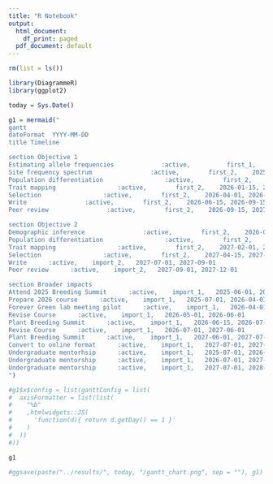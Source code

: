 ```yaml
---
title: "R Notebook"
output:
  html_document:
    df_print: paged
  pdf_document: default
---
```


```r
rm(list = ls())

library(DiagrammeR)
library(ggplot2)

today = Sys.Date()
```

```r
g1 = mermaid("
gantt
dateFormat  YYYY-MM-DD
title Timeline

section Objective 1
Estimating allele frequencies             :active,          first_1,    2025-06-01, 2025-009-01
Site frequency spectrum                :active,        first_2,    2025-08-15, 2025-11-15
Population differentiation                 :active,        first_2,    2025-11-01, 2026-02-01
Trait mapping                 :active,        first_2,    2026-01-15, 2026-04-15
Selection                 :active,        first_2,    2026-04-01, 2026-07-01
Write                :active,        first_2,    2026-06-15, 2026-09-15
Peer review                :active,        first_2,    2026-09-15, 2027-01-01

section Objective 2
Demographic inference                :active,        first_2,    2026-09-01, 2026-12-01
Population differentiation                 :active,        first_2,    2026-11-15, 2027-02-15
Trait mapping                 :active,        first_2,    2027-02-01, 2027-05-01
Selection                 :active,        first_2,    2027-04-15, 2027-07-15
Write      :active,    import_2,   2027-07-01, 2027-09-01
Peer review      :active,    import_2,   2027-09-01, 2027-12-01

section Broader impacts
Attend 2025 Breeding Summit      :active,    import_1,   2025-06-01, 2025-07-01
Prepare 2026 course      :active,    import_1,   2025-07-01, 2026-04-01
Forever Green lab meeting pilot      :active,    import_1,   2026-04-01, 2026-05-01
Revise Course      :active,    import_1,   2026-05-01, 2026-06-01
Plant Breeding Summit      :active,    import_1,   2026-06-15, 2026-07-01
Revise Course      :active,    import_1,   2026-07-01, 2027-06-01
Plant Breeding Summit      :active,    import_1,   2027-06-01, 2027-07-01
Convert to online format      :active,    import_1,   2027-07-01, 2027-12-01
Undergraduate mentorhsip      :active,    import_1,   2025-07-01, 2026-07-01
Undergraduate mentorship      :active,    import_1,   2026-07-01, 2027-07-01
Undergraduate mentorship      :active,    import_1,   2027-07-01, 2028-06-01
")

#g1$x$config = list(ganttConfig = list(
#  axisFormatter = list(list(
#    "%b" 
#    ,htmlwidgets::JS(
#      'function(d){ return d.getDay() == 1 }' 
#    )
#  ))
#))

g1

#ggsave(paste("../results/", today, "/gantt_chart.png", sep = ""), g1)
```
